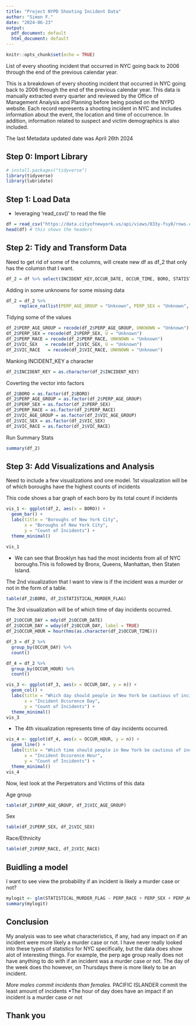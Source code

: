 ---
title: "Project NYPD Shooting Incident Data"
author: "Simon F."
date: "2024-06-23"
output:
  pdf_document: default
  html_document: default
---

```{r setup, include=FALSE}
knitr::opts_chunk$set(echo = TRUE)
```



List of every shooting incident that occurred in NYC going back to 2006 through the end of the previous calendar year.

This is a breakdown of every shooting incident that occurred in NYC going back to 2006 through the end of the previous calendar year. This data is manually extracted every quarter and reviewed by the Office of Management Analysis and Planning before being posted on the NYPD website. Each record represents a shooting incident in NYC and includes information about the event, the location and time of occurrence. In addition, information related to suspect and victim demographics is also included. 

The last Metadata updated date was April 26th 2024


## Step 0: Import Library

```{r library, message=FALSE, warning=FALSE}
# install.packages("tidyverse")
library(tidyverse)
library(lubridate)
```
## Step 1: Load Data

*  leveraging 'read_csv()' to read the file

```{r load}
df = read_csv("https://data.cityofnewyork.us/api/views/833y-fsy8/rows.csv?accessType=DOWNLOAD")
head(df) # this shows the headers
```
## Step 2: Tidy and Transform Data

Need to get rid of some of the columns, will create new df as df_2 that only has the columsn that I want.

```{r}
df_2 = df %>% select(INCIDENT_KEY,OCCUR_DATE, OCCUR_TIME, BORO, STATISTICAL_MURDER_FLAG, PERP_AGE_GROUP, PERP_SEX, PERP_RACE, VIC_AGE_GROUP, VIC_SEX, VIC_RACE )
```
Adding in some unknowns for some missing data

```{r}
df_2 = df_2 %>% 
     replace_na(list(PERP_AGE_GROUP = "Unknown", PERP_SEX = "Unknown", PERP_RACE = "Unknown"))
```
Tidying some of the values

```{r}
df_2$PERP_AGE_GROUP = recode(df_2$PERP_AGE_GROUP, UNKNOWN = "Unknown")
df_2$PERP_SEX = recode(df_2$PERP_SEX, U = "Unknown")
df_2$PERP_RACE = recode(df_2$PERP_RACE, UNKNOWN = "Unknown")
df_2$VIC_SEX   = recode(df_2$VIC_SEX, U = "Unknown")
df_2$VIC_RACE   = recode(df_2$VIC_RACE, UNKNOWN = "Unknown")
```
Manking INCIDENT_KEY a character

```{r}
df_2$INCIDENT_KEY = as.character(df_2$INCIDENT_KEY)
```
Coverting the  vector into factors

```{r}
df_2$BORO = as.factor(df_2$BORO)
df_2$PERP_AGE_GROUP = as.factor(df_2$PERP_AGE_GROUP)
df_2$PERP_SEX = as.factor(df_2$PERP_SEX)
df_2$PERP_RACE = as.factor(df_2$PERP_RACE)
df_2$VIC_AGE_GROUP = as.factor(df_2$VIC_AGE_GROUP)
df_2$VIC_SEX = as.factor(df_2$VIC_SEX)
df_2$VIC_RACE = as.factor(df_2$VIC_RACE)
```
Run Summary Stats
```{r}
summary(df_2)
```
## Step 3: Add Visualizations and Analysis

Need to include a few visualizations and one model. 1st visualization will be of which boroughs have the highest counts of incidents

This code shows a bar graph of each boro by its total count if incidents
```{r}
vis_1 <- ggplot(df_2, aes(x = BORO)) +
  geom_bar() +
  labs(title = "Boroughs of New York City",
       x = "Boroughs of New York City",
       y = "Count of Incidents") +
  theme_minimal()

vis_1
```
* We can see that Brooklyn has had the most incidents from all of NYC boroughs.This is followed by Bronx, Queens, Manhattan, then Staten Island. 

The 2nd visualization that I want to view is if the incident was a murder or not in the form of a table. 

```{r}
table(df_2$BORO, df_2$STATISTICAL_MURDER_FLAG)
```

The 3rd visualization will be of which time of day incidents occurred.

```{r}
df_2$OCCUR_DAY = mdy(df_2$OCCUR_DATE)
df_2$OCCUR_DAY = wday(df_2$OCCUR_DAY, label = TRUE)
df_2$OCCUR_HOUR = hour(hms(as.character(df_2$OCCUR_TIME)))

df_3 = df_2 %>%
  group_by(OCCUR_DAY) %>%
  count()

df_4 = df_2 %>%
  group_by(OCCUR_HOUR) %>%
  count()

vis_3 <- ggplot(df_3, aes(x = OCCUR_DAY, y = n)) +
  geom_col() +
  labs(title = "Which day should people in New York be cautious of incidents?",
       x = "Incident Occurence Day",
       y = "Count of Incidents") +
  theme_minimal()
vis_3
```
* The 4th visualization  represents time of day incidents occurred.
```{r}
vis_4 <- ggplot(df_4, aes(x = OCCUR_HOUR, y = n)) +
  geom_line() +
  labs(title = "Which time should people in New York be cautious of incidents?",
       x = "Incident Occurence Hour",
       y = "Count of Incidents") +
  theme_minimal()
vis_4
```
Now, lest look at the Perpetrators and Victims of this data

Age group
```{r}
table(df_2$PERP_AGE_GROUP, df_2$VIC_AGE_GROUP)
```
Sex
```{r}
table(df_2$PERP_SEX, df_2$VIC_SEX)
```
Race/Ethnicity
```{r}
table(df_2$PERP_RACE, df_2$VIC_RACE)
```

## Buidling a model

I want to see view the probability if an incident is likely a murder case or not?

```{r}
mylogit <- glm(STATISTICAL_MURDER_FLAG ~ PERP_RACE + PERP_SEX + PERP_AGE_GROUP + OCCUR_HOUR + OCCUR_DAY, data = df_2, family = binomial)
summary(mylogit)
```

## Conclusion 

My analysis was to see what characteristics, if any, had any impact on if an incident were more likely a murder case or not. I have never really looked into these types of statistics for NYC specifically, but the data does show alot of interesting things. For example, the perp age group really does not have anything to do with if an incident was a murder case or not. The day of the week does tho however, on Thursdays there is more likely to be an incident.

*More males commit incidents than females. 
*PACIFIC ISLANDER commit the least amount of incidents 
*The hour of day does have an impact if an incident is a murder case or not

## Thank you